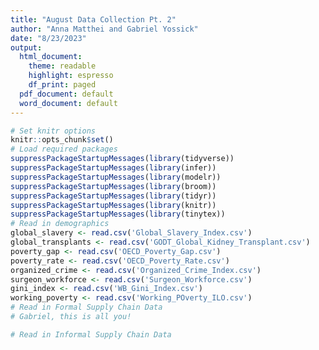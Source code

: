 ```yaml
---
title: "August Data Collection Pt. 2"
author: "Anna Matthei and Gabriel Yossick"
date: "8/23/2023"
output:
  html_document:
    theme: readable 
    highlight: espresso
    df_print: paged
  pdf_document: default
  word_document: default
---
```


```r
# Set knitr options
knitr::opts_chunk$set()
# Load required packages
suppressPackageStartupMessages(library(tidyverse))
suppressPackageStartupMessages(library(infer))
suppressPackageStartupMessages(library(modelr))
suppressPackageStartupMessages(library(broom))
suppressPackageStartupMessages(library(tidyr))
suppressPackageStartupMessages(library(knitr))
suppressPackageStartupMessages(library(tinytex))
# Read in demographics
global_slavery <- read.csv('Global_Slavery_Index.csv')
global_transplants <- read.csv('GODT_Global_Kidney_Transplant.csv')
poverty_gap <- read.csv('OECD_Poverty_Gap.csv')
poverty_rate <- read.csv('OECD_Poverty_Rate.csv')
organized_crime <- read.csv('Organized_Crime_Index.csv')
surgeon_workforce <- read.csv('Surgeon_Workforce.csv')
gini_index <- read.csv('WB_Gini_Index.csv')
working_poverty <- read.csv('Working_POverty_ILO.csv')
# Read in Formal Supply Chain Data
# Gabriel, this is all you! 

# Read in Informal Supply Chain Data
```



